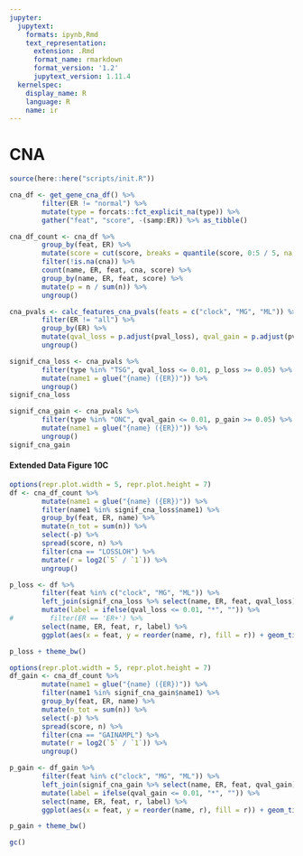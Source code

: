 ```yaml
---
jupyter:
  jupytext:
    formats: ipynb,Rmd
    text_representation:
      extension: .Rmd
      format_name: rmarkdown
      format_version: '1.2'
      jupytext_version: 1.11.4
  kernelspec:
    display_name: R
    language: R
    name: ir
---
```


# CNA 

```r
source(here::here("scripts/init.R"))
```

```r
cna_df <- get_gene_cna_df() %>%
        filter(ER != "normal") %>%
        mutate(type = forcats::fct_explicit_na(type)) %>%
        gather("feat", "score", -(samp:ER)) %>% as_tibble()
```

```r
cna_df_count <- cna_df %>%
        group_by(feat, ER) %>%
        mutate(score = cut(score, breaks = quantile(score, 0:5 / 5, na.rm = TRUE), include.lowest = TRUE, labels = as.character(1:5))) %>%
        filter(!is.na(cna)) %>%
        count(name, ER, feat, cna, score) %>%
        group_by(name, ER, feat, score) %>%
        mutate(p = n / sum(n)) %>%
        ungroup()
```

```r
cna_pvals <- calc_features_cna_pvals(feats = c("clock", "MG", "ML")) %>%
        filter(ER != "all") %>%
        group_by(ER) %>%
        mutate(qval_loss = p.adjust(pval_loss), qval_gain = p.adjust(pval_gain)) %>%
        ungroup()
```

```r
signif_cna_loss <- cna_pvals %>%
        filter(type %in% "TSG", qval_loss <= 0.01, p_loss >= 0.05) %>%        
        mutate(name1 = glue("{name} ({ER})")) %>% 
        ungroup()
signif_cna_loss
```

```r
signif_cna_gain <- cna_pvals %>%
        filter(type %in% "ONC", qval_gain <= 0.01, p_gain >= 0.05) %>%
        mutate(name1 = glue("{name} ({ER})")) %>% 
        ungroup()
signif_cna_gain
```

#### Extended Data Figure 10C

```r
options(repr.plot.width = 5, repr.plot.height = 7)
df <- cna_df_count %>%
        mutate(name1 = glue("{name} ({ER})")) %>% 
        filter(name1 %in% signif_cna_loss$name1) %>%
        group_by(feat, ER, name) %>%
        mutate(n_tot = sum(n)) %>%
        select(-p) %>%
        spread(score, n) %>%
        filter(cna == "LOSSLOH") %>%
        mutate(r = log2(`5` / `1`)) %>%
        ungroup()

p_loss <- df %>%
        filter(feat %in% c("clock", "MG", "ML")) %>%
        left_join(signif_cna_loss %>% select(name, ER, feat, qval_loss)) %>%
        mutate(label = ifelse(qval_loss <= 0.01, "*", "")) %>%
#         filter(ER == 'ER+') %>%        
        select(name, ER, feat, r, label) %>%
        ggplot(aes(x = feat, y = reorder(name, r), fill = r)) + geom_tile() + scale_fill_gradient2(name = "log2\n(top 20% /\nbottom 20%)", low = "darkblue", mid = "white", high = "darkred", midpoint = 0, breaks=c(-2,-1,0,1,2)) + ylab("") + xlab("") + geom_text(aes(label = label)) + theme(panel.grid.major = element_blank(), panel.grid.minor = element_blank()) 

p_loss + theme_bw()
```

```r
options(repr.plot.width = 5, repr.plot.height = 7)
df_gain <- cna_df_count %>%
        mutate(name1 = glue("{name} ({ER})")) %>% 
        filter(name1 %in% signif_cna_gain$name1) %>%
        group_by(feat, ER, name) %>%
        mutate(n_tot = sum(n)) %>%
        select(-p) %>%
        spread(score, n) %>%
        filter(cna == "GAINAMPL") %>%
        mutate(r = log2(`5` / `1`)) %>%
        ungroup()

p_gain <- df_gain %>%
        filter(feat %in% c("clock", "MG", "ML")) %>%
        left_join(signif_cna_gain %>% select(name, ER, feat, qval_gain)) %>%
        mutate(label = ifelse(qval_gain <= 0.01, "*", "")) %>%        
        select(name, ER, feat, r, label) %>%        
        ggplot(aes(x = feat, y = reorder(name, r), fill = r)) + geom_tile() + scale_fill_gradient2(name = "log2\n(top 20% /\nbottom 20%)", low = "darkblue", mid = "white", high = "darkred", midpoint = 0, breaks=c(-2,-1,0,1,2)) + ylab("") + xlab("") + geom_text(aes(label = label)) + theme(panel.grid.major = element_blank(), panel.grid.minor = element_blank()) 

p_gain + theme_bw()
```

```r
gc()
```
